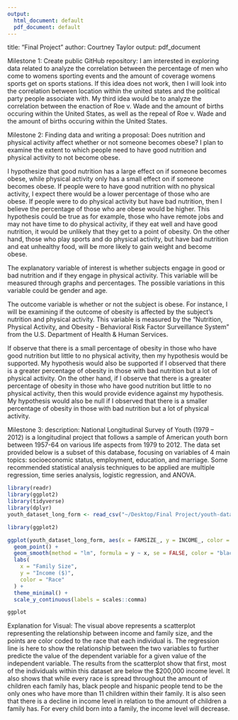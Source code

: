 ```yaml
---
output:
  html_document: default
  pdf_document: default
---
```

title: "Final Project"
author: Courtney Taylor
output: pdf_document


Milestone 1: 
Create public GitHub repository: I am interested in exploring data related to analyze the correlation between the percentage of men who come to womens sporting events and the amount of coverage womens sports get on sports stations. If this idea does not work, then I will look into the correlation between location within the united states and the political party people associate with. My third idea would be to analyze the correlation between the enaction of Roe v. Wade and the amount of births occuring within the United States, as well as the repeal of Roe v. Wade and the amount of births occuring within the United States.




Milestone 2: 
Finding data and writing a proposal: Does nutrition and physical activity affect whether or not someone becomes obese? I plan to examine the extent to which people need to have good nutrition and physical activity to not become obese.

I hypothesize that good nutrition has a large effect on if someone becomes obese, while physical activity only has a small effect on if someone becomes obese. If people were to have good nutrition with no physical activity, I expect there would be a lower percentage of those who are obese. If people were to do physical activity but have bad nutrition, then I believe the percentage of those who are obese would be higher. This hypothesis could be true as for example, those who have remote jobs and may not have time to do physical activity, if they eat well and have good nutrition, it would be unlikely that they get to a point of obesity. On the other hand, those who play sports and do physical activity, but have bad nutrition and eat unhealthy food, will be more likely to gain weight and become obese.

The explanatory variable of interest is whether subjects engage in good or bad nutrition and if they engage in physical activity. This variable will be measured through graphs and percentages. The possible variations in this variable could be gender and age.

The outcome variable is whether or not the subject is obese. For instance, I will be examining if the outcome of obesity is affected by the subject’s nutrition and physical activity. This variable is measured by the “Nutrition, Physical Activity, and Obesity - Behavioral Risk Factor Surveillance System” from the U.S. Department of Health & Human Services.

If observe that there is a small percentage of obesity in those who have good nutrition but little to no physical activity, then my hypothesis would be supported. My hypothesis would also be supported if I observed that there is a greater percentage of obesity in those with bad nutrition but a lot of physical activity. On the other hand, if I observe that there is a greater percentage of obesity in those who have good nutrition but little to no physical activity, then this would provide evidence against my hypothesis. My hypothesis would also be null if I observed that there is a smaller percentage of obesity in those with bad nutrition but a lot of physical activity.










Milestone 3: 
description: National Longitudinal Survey of Youth (1979 – 2012) is a longitudinal project that follows a sample of American youth born between 1957-64 on various life aspects from 1979 to 2012. The data set provided below is a subset of this database, focusing on variables of 4 main topics: socioeconomic status, employment, education, and marriage. Some recommended statistical analysis techniques to be applied are multiple regression, time series analysis, logistic regression, and ANOVA.

```r
library(readr)
library(ggplot2)
library(tidyverse)
library(dplyr)
youth_dataset_long_form <- read_csv("~/Desktop/Final Project/youth-dataset-long-form.csv")
```

```r
library(ggplot2)

ggplot(youth_dataset_long_form, aes(x = FAMSIZE_, y = INCOME_, color = SAMPLE_RACE)) +
  geom_point() +
  geom_smooth(method = "lm", formula = y ~ x, se = FALSE, color = "black") +
  labs(
    x = "Family Size",
    y = "Income ($)",
    color = "Race"
  ) +
  theme_minimal() +
  scale_y_continuous(labels = scales::comma)

ggplot
```

Explanation for Visual:
The visual above represents a scatterplot representing the relationship between income and family size, and the points are color coded to the race that each individual is. The regression line is here to show the relationship between the two variables to further predicte the value of the dependent variable for a given value of the independent variable. 
The results from the scatterplot show that first, most of the individuals within this dataset are below the $200,000 income level. It also shows that while every race is spread throughout the amount of children each family has, black people and hispanic people tend to be the only ones who have more than 11 children within their family. It is also seen that there is a decline in income level in relation to the amount of children a family has. For every child born into a family, the income level will decrease. 

